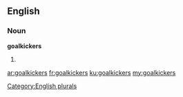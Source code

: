 ==English==

===Noun===
'''goalkickers'''

# {{plural of|goalkicker}}

[[Category:English plurals]]

[[ar:goalkickers]]
[[fr:goalkickers]]
[[ku:goalkickers]]
[[my:goalkickers]]